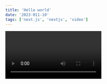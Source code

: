 ```yaml
---
title: 'Hello world'
date: '2023-011-10'
tags: ['next.js', 'nextjs', 'video']
---
```


<Video id="tjeaZDavPt4" />

We recommend using static Generation with or without data

```ts
const sum = (num1: number, num2: number): number => {
    return num1 + num2
}
console.log(sum(6, 4)) // 10
```

We can use static generation for many types of pages.